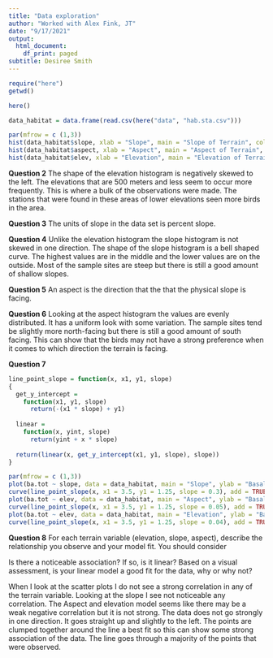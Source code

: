 ```yaml
---
title: "Data exploration"
author: "Worked with Alex Fink, JT"
date: "9/17/2021"
output:
  html_document:
    df_print: paged
subtitle: Desiree Smith
---
```



```r
require("here")
getwd()

here()

data_habitat = data.frame(read.csv(here("data", "hab.sta.csv")))

```

```r
par(mfrow = c (1,3))
hist(data_habitat$slope, xlab = "Slope", main = "Slope of Terrain", col = "blue")
hist(data_habitat$aspect, xlab = "Aspect", main = "Aspect of Terrain", col = "orange")
hist(data_habitat$elev, xlab = "Elevation", main = "Elevation of Terrain", col = "green")
```


__Question 2__
The shape of the elevation histogram is negatively skewed to the left. The elevations that are 500 meters and less seem to occur more frequently. This is where a bulk of the observations were made. The stations that were found in these areas of lower elevations seen more birds in the area. 

__Question 3__
The units of slope in the data set is percent slope. 

__Question 4__
Unlike the elevation histogram the slope histogram is not skewed in one direction. The shape of the slope histogram is a bell shaped curve. The highest values are in the middle and the lower values are on the outside. Most of the sample sites are steep but there is still a good amount of shallow slopes. 

__Question 5__
An aspect is the direction that the that the physical slope is facing. 

__Question 6__
Looking at the aspect histogram the values are evenly distributed. It has a uniform look with some variation. The sample sites tend be slightly more north-facing but there is still a good amount of south facing. This can show that the birds may not have a strong preference when it comes to which direction the terrain is facing. 



__Question 7__
```r
line_point_slope = function(x, x1, y1, slope)
{
  get_y_intercept = 
    function(x1, y1, slope) 
      return(-(x1 * slope) + y1)
  
  linear = 
    function(x, yint, slope) 
      return(yint + x * slope)
  
  return(linear(x, get_y_intercept(x1, y1, slope), slope))
}

par(mfrow = c (1,3))
plot(ba.tot ~ slope, data = data_habitat, main = "Slope", ylab = "Basal Area", xlab = "Slope", col = "blue")
curve(line_point_slope(x, x1 = 3.5, y1 = 1.25, slope = 0.3), add = TRUE)
plot(ba.tot ~ elev, data = data_habitat, main = "Aspect", ylab = "Basal Area", xlab = "Aspect", col = "orange")
curve(line_point_slope(x, x1 = 3.5, y1 = 1.25, slope = 0.05), add = TRUE)
plot(ba.tot ~ elev, data = data_habitat, main = "Elevation", ylab = "Basal Area", xlab = "Elevation", col = "green")
curve(line_point_slope(x, x1 = 3.5, y1 = 1.25, slope = 0.04), add = TRUE)
```


__Question 8__
For each terrain variable (elevation, slope, aspect), describe the relationship you observe and your model fit. You should consider

Is there a noticeable association?
If so, is it linear?
Based on a visual assessment, is your linear model a good fit for the data, why or why not?

When I look at the scatter plots I do not see a strong correlation in any of the terrain variable. Looking at the slope I see not noticeable any correlation. The Aspect and elevation model seems like there may be a weak negative correlation but it is not strong. The data does not go strongly in one direction. It goes straight up and slightly to the left. The points are clumped together around the line a best fit so this can show some strong association of the data. The line goes through a majority of the points that were observed.





```r


```















